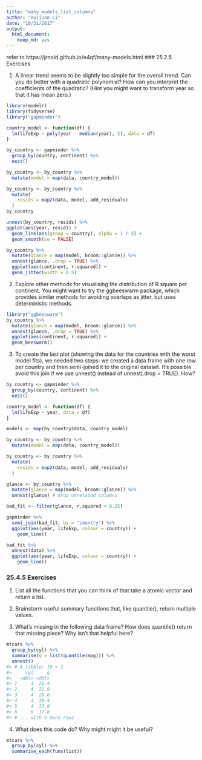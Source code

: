 ```yaml
---
title: "many_models_list_columns"
author: "Ruijuan Li"
date: "10/31/2017"
output: 
  html_document: 
    keep_md: yes
---
```


refer to https://jrnold.github.io/e4qf/many-models.html 
### 25.2.5 Exercises

1. A linear trend seems to be slightly too simple for the overall trend. Can you do better with a quadratic polynomial? How can you interpret the coefficients of the quadratic? (Hint you might want to transform year so that it has mean zero.)

```r
library(modelr)
library(tidyverse)
library("gapminder") 

country_model <- function(df) {
  lm(lifeExp ~ poly(year - median(year), 2), data = df)
}

by_country <- gapminder %>% 
  group_by(country, continent) %>% 
  nest()

by_country <- by_country %>%
  mutate(model = map(data, country_model))

by_country <- by_country %>% 
  mutate(
    resids = map2(data, model, add_residuals)
  )
by_country

unnest(by_country, resids) %>%
ggplot(aes(year, resid)) +
  geom_line(aes(group = country), alpha = 1 / 3) + 
  geom_smooth(se = FALSE)

by_country %>% 
  mutate(glance = map(model, broom::glance)) %>%
  unnest(glance, .drop = TRUE) %>%
  ggplot(aes(continent, r.squared)) +
  geom_jitter(width = 0.5) 
```

2. Explore other methods for visualising the distribution of R square per continent. You might want to try the ggbeeswarm package, which provides similar methods for avoiding overlaps as jitter, but uses deterministic methods.
```r
library("ggbeeswarm")
by_country %>% 
  mutate(glance = map(model, broom::glance)) %>%
  unnest(glance, .drop = TRUE) %>%
  ggplot(aes(continent, r.squared)) +
  geom_beeswarm()
```

3. To create the last plot (showing the data for the countries with the worst model fits), we needed two steps: we created a data frame with one row per country and then semi-joined it to the original dataset. It’s possible avoid this join if we use unnest() instead of unnest(.drop = TRUE). How? 
```r
by_country <- gapminder %>% 
  group_by(country, continent) %>% 
  nest() 

country_model <- function(df) {
  lm(lifeExp ~ year, data = df)
}

models <- map(by_country$data, country_model)

by_country <- by_country %>% 
  mutate(model = map(data, country_model))

by_country <- by_country %>% 
  mutate(
    resids = map2(data, model, add_residuals)
  )

glance <- by_country %>% 
  mutate(glance = map(model, broom::glance)) %>% 
  unnest(glance) # drop unrelated columns 

bad_fit <- filter(glance, r.squared < 0.25)

gapminder %>% 
  semi_join(bad_fit, by = "country") %>% 
  ggplot(aes(year, lifeExp, colour = country)) +
    geom_line()

bad_fit %>% 
  unnest(data) %>%
  ggplot(aes(year, lifeExp, colour = country)) +
    geom_line() 
```

### 25.4.5 Exercises

1. List all the functions that you can think of that take a atomic vector and return a list.

2. Brainstorm useful summary functions that, like quantile(), return multiple values.

3. What’s missing in the following data frame? How does quantile() return that missing piece? Why isn’t that helpful here?

```r
mtcars %>% 
  group_by(cyl) %>% 
  summarise(q = list(quantile(mpg))) %>% 
  unnest()
#> # A tibble: 15 × 2
#>     cyl     q
#>   <dbl> <dbl>
#> 1     4  21.4
#> 2     4  22.8
#> 3     4  26.0
#> 4     4  30.4
#> 5     4  33.9
#> 6     6  17.8
#> # ... with 9 more rows
```

4. What does this code do? Why might might it be useful?

```r
mtcars %>% 
  group_by(cyl) %>% 
  summarise_each(funs(list)) 
```